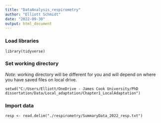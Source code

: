 ```yaml
---
title: "DataAnalysis_respirometry"
author: "Elliott Schmidt"
date: "2022-09-30"
output: html_document
---
```

### Load libraries
```loading
library(tidyverse) 
``` 
### Set working directory 
*Note:* working directory will be different for you and will depend on where you have saved files on local drive. 
```set
setwd("C:/Users/Elliott/OneDrive - James Cook University/PhD dissertation/Data/Local_adaptation/Chapter1_LocalAdaptation")
```
### Import data 
```import
resp <- read.delim("./respirometry/SummaryData_2022_resp.txt")
```